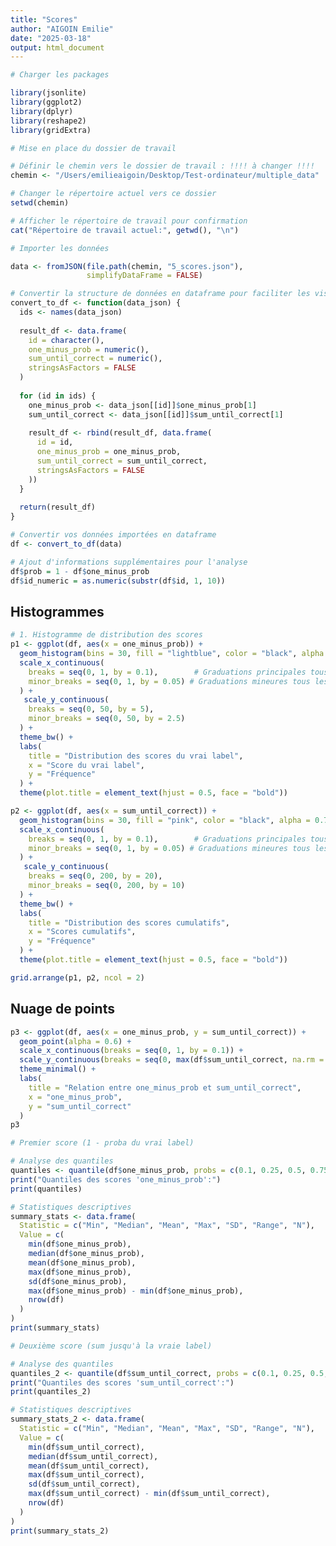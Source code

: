 ```yaml
---
title: "Scores"
author: "AIGOIN Emilie"
date: "2025-03-18"
output: html_document
---
```


```r

# Charger les packages

library(jsonlite)
library(ggplot2)
library(dplyr)
library(reshape2)
library(gridExtra)

```

```r

# Mise en place du dossier de travail

# Définir le chemin vers le dossier de travail : !!!! à changer !!!!
chemin <- "/Users/emilieaigoin/Desktop/Test-ordinateur/multiple_data"

# Changer le répertoire actuel vers ce dossier
setwd(chemin)

# Afficher le répertoire de travail pour confirmation
cat("Répertoire de travail actuel:", getwd(), "\n")

```

```r

# Importer les données 

data <- fromJSON(file.path(chemin, "5_scores.json"), 
                 simplifyDataFrame = FALSE)

```

```r

# Convertir la structure de données en dataframe pour faciliter les visualisations
convert_to_df <- function(data_json) {
  ids <- names(data_json)
  
  result_df <- data.frame(
    id = character(),
    one_minus_prob = numeric(),
    sum_until_correct = numeric(),
    stringsAsFactors = FALSE
  )
  
  for (id in ids) {
    one_minus_prob <- data_json[[id]]$one_minus_prob[1]
    sum_until_correct <- data_json[[id]]$sum_until_correct[1]
    
    result_df <- rbind(result_df, data.frame(
      id = id,
      one_minus_prob = one_minus_prob,
      sum_until_correct = sum_until_correct,
      stringsAsFactors = FALSE
    ))
  }
  
  return(result_df)
}

```

```r

# Convertir vos données importées en dataframe
df <- convert_to_df(data)

# Ajout d'informations supplémentaires pour l'analyse
df$prob = 1 - df$one_minus_prob
df$id_numeric = as.numeric(substr(df$id, 1, 10))

```

## Histogrammes

```r

# 1. Histogramme de distribution des scores
p1 <- ggplot(df, aes(x = one_minus_prob)) +
  geom_histogram(bins = 30, fill = "lightblue", color = "black", alpha = 0.7) +
  scale_x_continuous(
    breaks = seq(0, 1, by = 0.1),        # Graduations principales tous les 0.1
    minor_breaks = seq(0, 1, by = 0.05) # Graduations mineures tous les 0.05
  ) +
   scale_y_continuous(
    breaks = seq(0, 50, by = 5),
    minor_breaks = seq(0, 50, by = 2.5)
  ) +
  theme_bw() +
  labs(
    title = "Distribution des scores du vrai label",
    x = "Score du vrai label",
    y = "Fréquence"
  ) +
  theme(plot.title = element_text(hjust = 0.5, face = "bold"))

p2 <- ggplot(df, aes(x = sum_until_correct)) +
  geom_histogram(bins = 30, fill = "pink", color = "black", alpha = 0.7) +
  scale_x_continuous(
    breaks = seq(0, 1, by = 0.1),        # Graduations principales tous les 0.1
    minor_breaks = seq(0, 1, by = 0.05) # Graduations mineures tous les 0.05
  ) +
   scale_y_continuous(
    breaks = seq(0, 200, by = 20),
    minor_breaks = seq(0, 200, by = 10)
  ) +
  theme_bw() +
  labs(
    title = "Distribution des scores cumulatifs",
    x = "Scores cumulatifs",
    y = "Fréquence"
  ) +
  theme(plot.title = element_text(hjust = 0.5, face = "bold"))

grid.arrange(p1, p2, ncol = 2)

```

## Nuage de points

```r

p3 <- ggplot(df, aes(x = one_minus_prob, y = sum_until_correct)) +
  geom_point(alpha = 0.6) +
  scale_x_continuous(breaks = seq(0, 1, by = 0.1)) +
  scale_y_continuous(breaks = seq(0, max(df$sum_until_correct, na.rm = TRUE), by = 0.2)) +
  theme_minimal() +
  labs(
    title = "Relation entre one_minus_prob et sum_until_correct",
    x = "one_minus_prob",
    y = "sum_until_correct"
  )
p3

```

```r

# Premier score (1 - proba du vrai label)

# Analyse des quantiles
quantiles <- quantile(df$one_minus_prob, probs = c(0.1, 0.25, 0.5, 0.75, 0.9, 0.95))
print("Quantiles des scores 'one_minus_prob':")
print(quantiles)

# Statistiques descriptives
summary_stats <- data.frame(
  Statistic = c("Min", "Median", "Mean", "Max", "SD", "Range", "N"),
  Value = c(
    min(df$one_minus_prob),
    median(df$one_minus_prob),
    mean(df$one_minus_prob),
    max(df$one_minus_prob),
    sd(df$one_minus_prob),
    max(df$one_minus_prob) - min(df$one_minus_prob),
    nrow(df)
  )
)
print(summary_stats)

# Deuxième score (sum jusqu'à la vraie label)

# Analyse des quantiles
quantiles_2 <- quantile(df$sum_until_correct, probs = c(0.1, 0.25, 0.5, 0.75, 0.9, 0.95))
print("Quantiles des scores 'sum_until_correct':")
print(quantiles_2)

# Statistiques descriptives
summary_stats_2 <- data.frame(
  Statistic = c("Min", "Median", "Mean", "Max", "SD", "Range", "N"),
  Value = c(
    min(df$sum_until_correct),
    median(df$sum_until_correct),
    mean(df$sum_until_correct),
    max(df$sum_until_correct),
    sd(df$sum_until_correct),
    max(df$sum_until_correct) - min(df$sum_until_correct),
    nrow(df)
  )
)
print(summary_stats_2)

```





